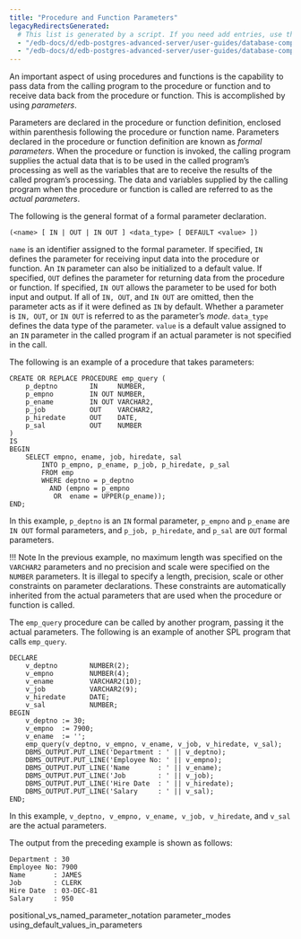 ```yaml
---
title: "Procedure and Function Parameters"
legacyRedirectsGenerated:
  # This list is generated by a script. If you need add entries, use the `legacyRedirects` key.
  - "/edb-docs/d/edb-postgres-advanced-server/user-guides/database-compatibility-for-oracle-developers-guide/9.6/Database_Compatibility_for_Oracle_Developers_Guide_v9.6.1.054.html"
  - "/edb-docs/d/edb-postgres-advanced-server/user-guides/database-compatibility-for-oracle-developers-guide/9.5/Database_Compatibility_for_Oracle_Developers_Guide.1.148.html"
---
```


<div id="procedure_and_function_parameters" class="registered_link"></div>

An important aspect of using procedures and functions is the capability to pass data from the calling program to the procedure or function and to receive data back from the procedure or function. This is accomplished by using *parameters*.

Parameters are declared in the procedure or function definition, enclosed within parenthesis following the procedure or function name. Parameters declared in the procedure or function definition are known as *formal parameters*. When the procedure or function is invoked, the calling program supplies the actual data that is to be used in the called program’s processing as well as the variables that are to receive the results of the called program’s processing. The data and variables supplied by the calling program when the procedure or function is called are referred to as the *actual parameters*.

The following is the general format of a formal parameter declaration.

```text
(<name> [ IN | OUT | IN OUT ] <data_type> [ DEFAULT <value> ])
```

`name` is an identifier assigned to the formal parameter. If specified, `IN` defines the parameter for receiving input data into the procedure or function. An `IN` parameter can also be initialized to a default value. If specified, `OUT` defines the parameter for returning data from the procedure or function. If specified, `IN OUT` allows the parameter to be used for both input and output. If all of `IN, OUT`, and `IN OUT` are omitted, then the parameter acts as if it were defined as `IN` by default. Whether a parameter is `IN, OUT`, or `IN OUT` is referred to as the parameter’s *mode*. `data_type` defines the data type of the parameter. `value` is a default value assigned to an `IN` parameter in the called program if an actual parameter is not specified in the call.

The following is an example of a procedure that takes parameters:

```text
CREATE OR REPLACE PROCEDURE emp_query (
    p_deptno        IN     NUMBER,
    p_empno         IN OUT NUMBER,
    p_ename         IN OUT VARCHAR2,
    p_job           OUT    VARCHAR2,
    p_hiredate      OUT    DATE,
    p_sal           OUT    NUMBER
)
IS
BEGIN
    SELECT empno, ename, job, hiredate, sal
        INTO p_empno, p_ename, p_job, p_hiredate, p_sal
        FROM emp
        WHERE deptno = p_deptno
          AND (empno = p_empno
           OR  ename = UPPER(p_ename));
END;
```

In this example, `p_deptno` is an `IN` formal parameter, `p_empno` and `p_ename` are `IN OUT` formal parameters, and `p_job, p_hiredate`, and `p_sal` are `OUT` formal parameters.

!!! Note
    In the previous example, no maximum length was specified on the `VARCHAR2` parameters and no precision and scale were specified on the `NUMBER` parameters. It is illegal to specify a length, precision, scale or other constraints on parameter declarations. These constraints are automatically inherited from the actual parameters that are used when the procedure or function is called.

The `emp_query` procedure can be called by another program, passing it the actual parameters. The following is an example of another SPL program that calls `emp_query`.

```text
DECLARE
    v_deptno        NUMBER(2);
    v_empno         NUMBER(4);
    v_ename         VARCHAR2(10);
    v_job           VARCHAR2(9);
    v_hiredate      DATE;
    v_sal           NUMBER;
BEGIN
    v_deptno := 30;
    v_empno  := 7900;
    v_ename  := '';
    emp_query(v_deptno, v_empno, v_ename, v_job, v_hiredate, v_sal);
    DBMS_OUTPUT.PUT_LINE('Department : ' || v_deptno);
    DBMS_OUTPUT.PUT_LINE('Employee No: ' || v_empno);
    DBMS_OUTPUT.PUT_LINE('Name       : ' || v_ename);
    DBMS_OUTPUT.PUT_LINE('Job        : ' || v_job);
    DBMS_OUTPUT.PUT_LINE('Hire Date  : ' || v_hiredate);
    DBMS_OUTPUT.PUT_LINE('Salary     : ' || v_sal);
END;
```

In this example, `v_deptno, v_empno, v_ename, v_job, v_hiredate`, and `v_sal` are the actual parameters.

The output from the preceding example is shown as follows:

```text
Department : 30
Employee No: 7900
Name       : JAMES
Job        : CLERK
Hire Date  : 03-DEC-81
Salary     : 950
```

<div class="toctree" maxdepth="3">

positional_vs_named_parameter_notation parameter_modes using_default_values_in_parameters

</div>
